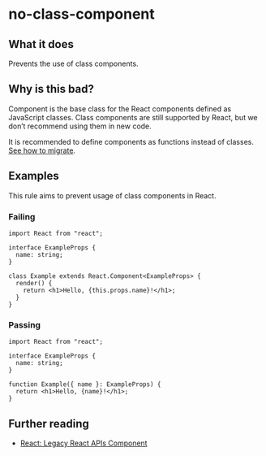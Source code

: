 # no-class-component

## What it does

Prevents the use of class components.

## Why is this bad?

Component is the base class for the React components defined as JavaScript classes. Class components are still supported by React, but we don’t recommend using them in new code.

It is recommended to define components as functions instead of classes. [See how to migrate](https://react.dev/reference/react/Component#alternatives).

## Examples

This rule aims to prevent usage of class components in React.

### Failing

```tsx
import React from "react";

interface ExampleProps {
  name: string;
}

class Example extends React.Component<ExampleProps> {
  render() {
    return <h1>Hello, {this.props.name}!</h1>;
  }
}
```

### Passing

```tsx
import React from "react";

interface ExampleProps {
  name: string;
}

function Example({ name }: ExampleProps) {
  return <h1>Hello, {name}!</h1>;
}
```

## Further reading

- [React: Legacy React APIs Component](https://react.dev/reference/react/Component)
